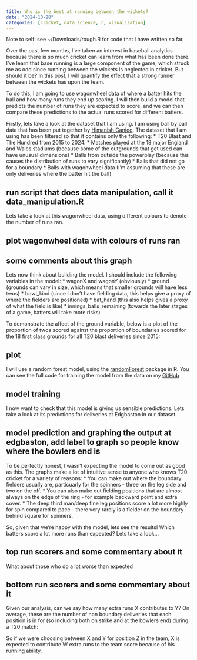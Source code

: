 ```yaml
---
title: Who is the best at running between the wickets?
date: "2024-10-28"
categories: [cricket, data science, r, visualisation]
---
```


Note to self: see ~/Downloads/rough.R for code that I have written so far.

Over the past few months, I've taken an interest in baseball analytics because there is so much cricket can learn from what has been done there. I've learn that base running is a large component of the game, which struck me as odd since running between the wickets is neglected in cricket. But should it be? In this post, I will quantify the effect that a strong runner between the wickets has upon the team.

To do this, I am going to use wagonwheel data of where a batter hits the ball and how many runs they end up scoring. I will then build a model that predicts the number of runs they are expected to score, and we can then compare these predictions to the actual runs scored for different batters.

Firstly, lets take a look at the dataset that I am using. I am using ball by ball data that has been put together by [Himanish Ganjoo](https://twitter.com/hganjoo_153). The dataset that I am using has been filtered so that it contains only the following:
* T20 Blast and The Hundred from 2015 to 2024.
* Matches played at the 18 major England and Wales stadiums (because some of the outgrounds that get used can have unusual dimensions)
* Balls from outside the powerplay (because this causes the distribution of runs to vary significantly)
* Balls that did not go for a boundary
* Balls with wagonwheel data (I'm assuming that these are only deliveries where the batter hit the ball)

## run script that does data manipulation, call it data_manipulation.R

Lets take a look at this wagonwheel data, using different colours to denote the number of runs ran.

## plot wagonwheel data with colours of runs ran

## some comments about this graph

Lets now think about building the model. I should include the following variables in the model:
* wagonX and wagonY (obviously)
* ground (grounds can vary in size, which means that smaller grounds will have less twos)
* bowl_kind (since I don't have fielding data, this helps give a proxy of where the fielders are positioned)
* bat_hand (this also helps gives a proxy of what the field is like)
* innings_balls_remaining (towards the later stages of a game, batters will take more risks)

To demonstrate the affect of the ground variable, below is a plot of the proportion of twos scored against the proportion of boundaries scored for the 18 first class grounds for all T20 blast deliveries since 2015:

## plot

I will use a random forest model, using the [randomForest](https://cran.r-project.org/web/packages/randomForest/index.html) package in R. You can see the full code for training the model from the data on my [GitHub](LINK TO MODEL TRAINING)

## model training

I now want to check that this model is giving us sensible predictions. Lets take a look at its predictions for deliveries at Edgbaston in our dataset.

## model prediction and graphing the output at edgbaston, add label to graph so people know where the bowlers end is

To be perfectly honest, I wasn't expecting the model to come out as good as this. The graphs make a lot of intuitive sense to anyone who knows T20 cricket for a variety of reasons:
* You can make out where the boundary fielders usually are, particuarly for the spinners - three on the leg side and two on the off.
* You can also make out fielding positions that are almost always on the edge of the ring - for example backward point and extra cover.
* The deep third man/deep fine leg positions score a lot more highly for spin compared to pace - there very rarely is a fielder on the boundary behind square for spinners.

So, given that we're happy with the model, lets see the results! Which batters score a lot more runs than expected? Lets take a look...

## top run scorers and some commentary about it

What about those who do a lot worse than expected

## bottom run scorers and some commentary about it

Given our analysis, can we say how many extra runs X contributes to Y? On average, these are the number of non boundary deliveries that each position is in for (so including both on strike and at the bowlers end) during a T20 match:

So if we were choosing between X and Y for position Z in the team, X is expected to contribute W extra runs to the team score because of his running ability.